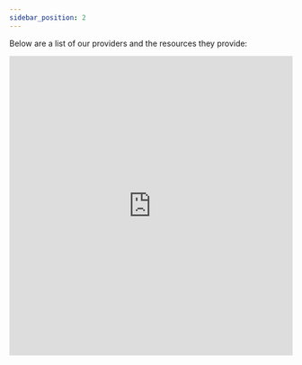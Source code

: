 ```yaml
---
sidebar_position: 2
---
```


Below are a list of our providers and the resources they provide:

<iframe
  src="https://airtable.com/embed/shrYd0PGVhx5lTemu"
  frameborder="0"
  allowfullscreen="true"
  width="100%"
  height="533"
>
  {" "}
</iframe>
